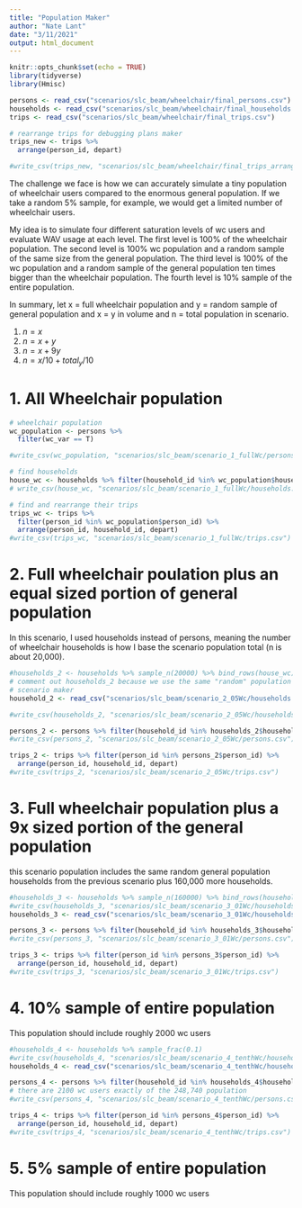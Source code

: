 ```yaml
---
title: "Population Maker"
author: "Nate Lant"
date: "3/11/2021"
output: html_document
---
```


```r
knitr::opts_chunk$set(echo = TRUE)
library(tidyverse)
library(Hmisc)
```

```r
persons <- read_csv("scenarios/slc_beam/wheelchair/final_persons.csv")
households <- read_csv("scenarios/slc_beam/wheelchair/final_households.csv")
trips <- read_csv("scenarios/slc_beam/wheelchair/final_trips.csv")

# rearrange trips for debugging plans maker
trips_new <- trips %>% 
  arrange(person_id, depart)

#write_csv(trips_new, "scenarios/slc_beam/wheelchair/final_trips_arranged.csv")
```


The challenge we face is how we can accurately simulate a tiny population of 
wheelchair users compared to the enormous general population. If we take a random 5%
sample, for example, we would get a limited number of wheelchair users.

My idea is to simulate four different saturation levels of wc users and evaluate WAV usage
at each level. The first level is 100% of the wheelchair population. The second level is 100% 
wc population and a random sample of the same size from the general population. The third
level is 100% of the wc population and a random sample of the general population ten times bigger
than the wheelchair population. The fourth level is 10% sample of the entire population.

In summary, let x = full wheelchair population and y = random sample of general population and
x = y in volume and n = total population in scenario.

1. $n = x$
2. $n = x + y$
3. $n = x + 9y$
4. $n = x/10 + total_y/10$

# 1. All Wheelchair population

```r
# wheelchair population
wc_population <- persons %>% 
  filter(wc_var == T)

#write_csv(wc_population, "scenarios/slc_beam/scenario_1_fullWc/persons.csv")

# find households
house_wc <- households %>% filter(household_id %in% wc_population$household_id) 
# write_csv(house_wc, "scenarios/slc_beam/scenario_1_fullWc/households.csv")

# find and rearrange their trips
trips_wc <- trips %>% 
  filter(person_id %in% wc_population$person_id) %>%
  arrange(person_id, household_id, depart)
#write_csv(trips_wc, "scenarios/slc_beam/scenario_1_fullWc/trips.csv")
```

# 2. Full wheelchair poulation plus an equal sized portion of general population

In this scenario, I used households instead of persons, meaning the number of wheelchair
households is how I base the scenario population total (n is about 20,000).

```r
#households_2 <- households %>% sample_n(20000) %>% bind_rows(house_wc) %>% distinct()
# comment out households_2 because we use the same "random" population in the rest of the 
# scenario maker
household_2 <- read_csv("scenarios/slc_beam/scenario_2_05Wc/households.csv")

#write_csv(households_2, "scenarios/slc_beam/scenario_2_05Wc/households.csv")

persons_2 <- persons %>% filter(household_id %in% households_2$household_id)
#write_csv(persons_2, "scenarios/slc_beam/scenario_2_05Wc/persons.csv")

trips_2 <- trips %>% filter(person_id %in% persons_2$person_id) %>%
  arrange(person_id, household_id, depart)
#write_csv(trips_2, "scenarios/slc_beam/scenario_2_05Wc/trips.csv")
```

# 3. Full wheelchair population plus a 9x sized portion of the general population

this scenario population includes the same random general population households from
the previous scenario plus 160,000 more households.

```r

#households_3 <- households %>% sample_n(160000) %>% bind_rows(household_2) %>% distinct()
#write_csv(households_3, "scenarios/slc_beam/scenario_3_01Wc/households.csv")
households_3 <- read_csv("scenarios/slc_beam/scenario_3_01Wc/households.csv")

persons_3 <- persons %>% filter(household_id %in% households_3$household_id)
#write_csv(persons_3, "scenarios/slc_beam/scenario_3_01Wc/persons.csv")

trips_3 <- trips %>% filter(person_id %in% persons_3$person_id) %>%
  arrange(person_id, household_id, depart)
#write_csv(trips_3, "scenarios/slc_beam/scenario_3_01Wc/trips.csv")
```

# 4. 10% sample of entire population

This population should include roughly 2000 wc users

```r
#households_4 <- households %>% sample_frac(0.1)
#write_csv(households_4, "scenarios/slc_beam/scenario_4_tenthWc/households.csv")
households_4 <- read_csv("scenarios/slc_beam/scenario_4_tenthWc/households.csv")

persons_4 <- persons %>% filter(household_id %in% households_4$household_id)
# there are 2100 wc users exactly of the 248,740 population
#write_csv(persons_4, "scenarios/slc_beam/scenario_4_tenthWc/persons.csv")

trips_4 <- trips %>% filter(person_id %in% persons_4$person_id) %>%
  arrange(person_id, household_id, depart)
#write_csv(trips_4, "scenarios/slc_beam/scenario_4_tenthWc/trips.csv")
```


# 5. 5% sample of entire population

This population should include roughly 1000 wc users
